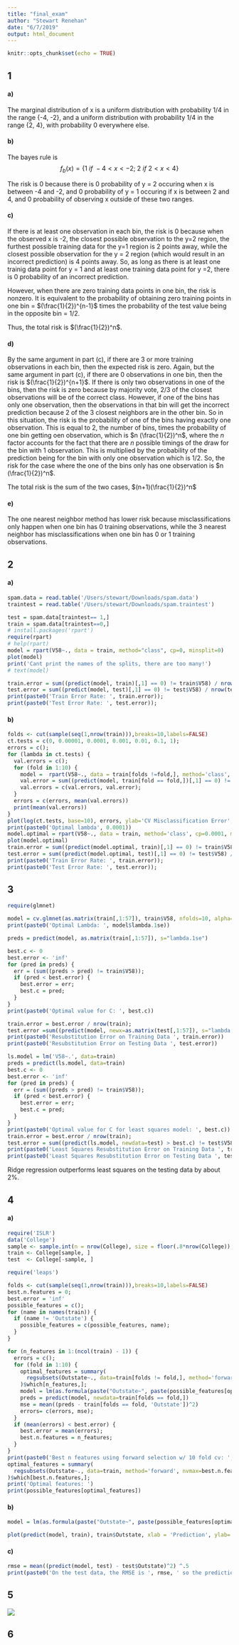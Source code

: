 ```yaml
---
title: "final_exam"
author: "Stewart Renehan"
date: "6/7/2019"
output: html_document
---
```


```r
knitr::opts_chunk$set(echo = TRUE)
```

## 1 

#### a)
The marginal distribution of x is a uniform distribution with probability 1/4 in the range {-4, -2}, and a uniform distribution with probability 1/4 in the range {2, 4}, with probability 0 everywhere else. 


#### b)
The bayes rule is
$$f_b(x) = \{1\ if\ -4 < x < -2;\ 2\ if\ 2 < x < 4\}$$

The risk is 0 because there is 0 probability of y = 2 occuring when x is between -4 and -2, and 0 probability of y = 1 occuring if x is between 2 and 4, and 0 probability of observing x outside of these two ranges. 

#### c)
If there is at least one observation in each bin, the risk is 0 because when the observed x is -2, the closest possible observation to the y=2 region, the furthest possible training data for the y=1 region is 2 points away, while the closest possible observation for the y = 2 region (which would result in an incorrect prediction) is 4 points away. So, as long as there is at least one trainig data point for y = 1 and at least one training data point for y =2, there is 0 probability of an incorrect prediction.  
  
However, when there are zero training data points in one bin, the risk is nonzero. It is equivalent to the probability of obtaining zero training points in one bin = $(\frac{1}{2})^{n-1}$ times the probability of the test value being in the opposite bin = 1/2.  
  
Thus, the total risk is $(\frac{1}{2})^n$.

  

#### d)
By the same argument in part (c), if there are 3 or more training observations in each bin, then the expected risk is zero. Again, but the same argument in part (c), if there are 0 observations in one bin, then the risk is $(\frac{1}{2})^{n+1}$. If there is only two observations in one of the bins, then the risk is zero because by majority vote, 2/3 of the closest observations will be of the correct class. However, if one of the bins has only one observation, then the observations in that bin will get the incorrect prediction because 2 of the 3 closest neighbors are in the other bin. So in this situation, the risk is the probability of one of the bins having exactly one observation. This is equal to 2, the number of bins, times the probability of one bin getting oen observation, which is $n (\frac{1}{2})^n$, where the $n$ factor accounts for the fact that there are $n$ possible timings of the draw for the bin with 1 observation. This is multiplied by the probability of the prediction being for the bin with only one observation which is 1/2. So, the risk for the case where the one of the bins only has one observation is $n (\frac{1}{2})^n$. 
  
The total risk is the sum of the two cases, $(n+1)(\frac{1}{2})^n$

  
#### e)
The one nearest neighbor method has lower risk because misclassifications only happen when one bin has 0 training observations, while the 3 nearest neighbor has misclassifications when one bin has 0 or 1 training observations.


## 2
#### a) 
```r
spam.data = read.table('/Users/stewart/Downloads/spam.data')
traintest = read.table('/Users/stewart/Downloads/spam.traintest')

test = spam.data[traintest== 1,]
train = spam.data[traintest==0,]
# install.packages('rpart')
require(rpart)
# help(rpart)
model = rpart(V58~., data = train, method="class", cp=0, minsplit=0)
plot(model)
print('Cant print the names of the splits, there are too many!')
# text(model)

train.error = sum((predict(model, train)[,1] == 0) != train$V58) / nrow(train)
test.error = sum((predict(model, test)[,1] == 0) != test$V58) / nrow(test)
print(paste0('Train Error Rate: ', train.error));
print(paste0('Test Error Rate: ', test.error));
```

#### b)
```r
folds <- cut(sample(seq(1,nrow(train))),breaks=10,labels=FALSE)
ct.tests = c(0, 0.00001, 0.0001, 0.001, 0.01, 0.1, 1);
errors = c();
for (lambda in ct.tests) {
  val.errors = c();
  for (fold in 1:10) {
    model =  rpart(V58~., data = train[folds !=fold,], method='class', cp=lambda, minsplit=0);
    val.error = sum((predict(model, train[fold == fold,])[,1] == 0) != train[fold == fold,]$V58) / nrow(train[fold == fold,]);
    val.errors = c(val.errors, val.error);
  } 
  errors = c(errors, mean(val.errors))
  print(mean(val.errors))
}
plot(log(ct.tests, base=10), errors, ylab='CV Misclassification Error', main='CV(lambda)');
print(paste0('Optimal lambda', 0.0001))
model.optimal = rpart(V58~., data = train, method='class', cp=0.0001, minsplit=0)
plot(model.optimal)
train.error = sum((predict(model.optimal, train)[,1] == 0) != train$V58) / nrow(train)
test.error = sum((predict(model.optimal, test)[,1] == 0) != test$V58) / nrow(test) 
print(paste0('Train Error Rate: ', train.error));
print(paste0('Test Error Rate: ', test.error));
```


## 3
```r
require(glmnet)

model = cv.glmnet(as.matrix(train[,1:57]), train$V58, nfolds=10, alpha=0, lambda.min.ratio=0)
print(paste0('Optimal Lambda: ', model$lambda.1se))

preds = predict(model, as.matrix(train[,1:57]), s="lambda.1se")

best.c <- 0
best.error <- 'inf'
for (pred in preds) {
  err = (sum((preds > pred) != train$V58));
  if (pred < best.error) {
    best.error = err;
    best.c = pred;
  } 
}
print(paste0('Optimal value for C: ', best.c))

train.error = best.error / nrow(train);
test.error =sum((predict(model, newx=as.matrix(test[,1:57]), s="lambda.1se") > best.c) != test$V58) / nrow(test)
print(paste0('Resubstitution Error on Training Data ', train.error))
print(paste0('Resubstitution Error on Testing Data ', test.error))

ls.model = lm('V58~.', data=train)
preds = predict(ls.model, data=train)
best.c <- 0
best.error <- 'inf'
for (pred in preds) {
  err = (sum((preds > pred) != train$V58));
  if (pred < best.error) {
    best.error = err;
    best.c = pred;
  } 
}
print(paste0('Optimal value for C for least squares model: ', best.c))
train.error = best.error / nrow(train);
test.error = sum((predict(ls.model, newdata=test) > best.c) != test$V58) / nrow(test)
print(paste0('Least Squares Resubstitution Error on Training Data ', train.error))
print(paste0('Least Squares Resubstitution Error on Testing Data ', test.error))
```

Ridge regression outperforms least squares on the testing data by about 2%.


## 4
#### a)
```r
require('ISLR')
data('College')
sample <- sample.int(n = nrow(College), size = floor(.8*nrow(College)), replace = F)
train <- College[sample, ]
test  <- College[-sample, ]

require('leaps')

folds <- cut(sample(seq(1,nrow(train))),breaks=10,labels=FALSE)
best.n.features = 0;
best.error = 'inf'
possible_features = c();
for (name in names(train)) {
  if (name != 'Outstate') {
    possible_features = c(possible_features, name);
  }
}

for (n_features in 1:(ncol(train) - 1)) {
  errors = c();
  for (fold in 1:10) {
    optimal_features = summary(
      regsubsets(Outstate~., data=train[folds != fold,], method='forward', nvmax=n_features, intercept = F)
    )$which[n_features,];
    model = lm(as.formula(paste("Outstate~", paste(possible_features[optimal_features], collapse="+"))), data=train[folds != fold,]);
    preds = predict(model, newdata=train[folds == fold,]) 
    mse = mean((preds - train[folds == fold, 'Outstate'])^2)
    errors= c(errors, mse);
  }
  if (mean(errors) < best.error) {
    best.error = mean(errors);
    best.n.features = n_features;
  }
}
print(paste0('Best n features using forward selection w/ 10 fold cv: ', best.n.features));
optimal_features = summary(
  regsubsets(Outstate~., data=train, method='forward', nvmax=best.n.features, intercept = F)
)$which[best.n.features,];
print('Optimal features: ')
print(possible_features[optimal_features])
```


#### b)
```r
model = lm(as.formula(paste("Outstate~", paste(possible_features[optimal_features], collapse="+"))), data=train);

plot(predict(model, train), train$Outstate, xlab = 'Prediction', ylab='Truth', main='Predictions vs Truth')
```

#### c) 
```r
rmse = mean((predict(model, test) - test$Outstate)^2) ^.5
print(paste0('On the test data, the RMSE is ', rmse, ' so the predictions are usually within this far of the true on testing data.'))
```


## 5
![](/Users/stewart/Desktop/problem_5.png)


## 6






